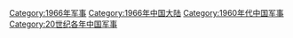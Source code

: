 [[Category:1966年军事|Category:1966年军事]]
[[Category:1966年中国大陆|Category:1966年中国大陆]]
[[Category:1960年代中国军事|Category:1960年代中国军事]]
[[Category:20世纪各年中国军事|Category:20世纪各年中国军事]]